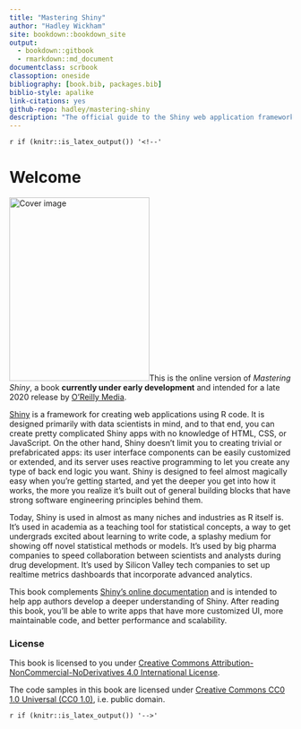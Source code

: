 ```yaml
--- 
title: "Mastering Shiny"
author: "Hadley Wickham"
site: bookdown::bookdown_site
output:
  - bookdown::gitbook
  - rmarkdown::md_document
documentclass: scrbook
classoption: oneside
bibliography: [book.bib, packages.bib]
biblio-style: apalike
link-citations: yes
github-repo: hadley/mastering-shiny
description: "The official guide to the Shiny web application framework for R."
---
```


`r if (knitr::is_latex_output()) '<!--'` 

# Welcome {-}

<img src="cover.png" class="cover" width="250" height="328" alt="Cover image" />This is the online version of _Mastering Shiny_, a book **currently under early development** and intended for a late 2020 release by [O'Reilly Media](https://www.oreilly.com/).

[Shiny](https://shiny.rstudio.com/) is a framework for creating web applications using R code. It is designed primarily with data scientists in mind, and to that end, you can create pretty complicated Shiny apps with no knowledge of HTML, CSS, or JavaScript. On the other hand, Shiny doesn't limit you to creating trivial or prefabricated apps: its user interface components can be easily customized or extended, and its server uses reactive programming to let you create any type of back end logic you want. Shiny is designed to feel almost magically easy when you're getting started, and yet the deeper you get into how it works, the more you realize it's built out of general building blocks that have strong software engineering principles behind them.

Today, Shiny is used in almost as many niches and industries as R itself is. It's used in academia as a teaching tool for statistical concepts, a way to get undergrads excited about learning to write code, a splashy medium for showing off novel statistical methods or models. It's used by big pharma companies to speed collaboration between scientists and analysts during drug development. It's used by Silicon Valley tech companies to set up realtime metrics dashboards that incorporate advanced analytics.

This book complements [Shiny's online documentation](https://shiny.rstudio.com/) and is intended to help app authors develop a deeper understanding of Shiny. After reading this book, you'll be able to write apps that have more customized UI, more maintainable code, and better performance and scalability.

### License {-}

This book is licensed to you under [Creative Commons Attribution-NonCommercial-NoDerivatives 4.0 International License](http://creativecommons.org/licenses/by-nc-nd/4.0/).

The code samples in this book are licensed under [Creative Commons CC0 1.0 Universal (CC0 1.0)](https://creativecommons.org/publicdomain/zero/1.0/), i.e. public domain.

`r if (knitr::is_latex_output()) '-->'`
